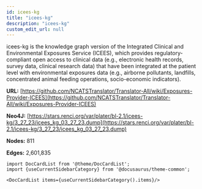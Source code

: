 ```yaml
---
id: icees-kg
title: "icees-kg"
description: "icees-kg"
custom_edit_url: null
---
```





icees-kg is the knowledge graph version of the Integrated Clinical and Environmental Exposures Service (ICEES), which provides regulatory-compliant open access to clinical data (e.g., electronic health records, survey data, clinical research data) that have been integrated at the patient level with environmental exposures data (e.g., airborne pollutants, landfills, concentrated animal feeding operations, socio-economic indicators).



**URL:** [https://github.com/NCATSTranslator/Translator-All/wiki/Exposures-Provider-ICEES](https://github.com/NCATSTranslator/Translator-All/wiki/Exposures-Provider-ICEES)

**Neo4J:** [https://stars.renci.org/var/plater/bl-2.1/icees-kg/3_27_23/icees_kg_03_27_23.dump](https://stars.renci.org/var/plater/bl-2.1/icees-kg/3_27_23/icees_kg_03_27_23.dump)

**Nodes:** 811

**Edges:** 2,601,835





```mdx-code-block
import DocCardList from '@theme/DocCardList';
import {useCurrentSidebarCategory} from '@docusaurus/theme-common';

<DocCardList items={useCurrentSidebarCategory().items}/>
```
      